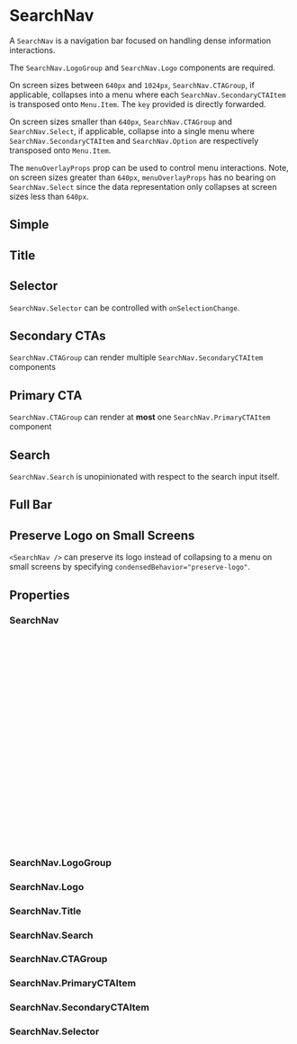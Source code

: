 
<Meta of={SearchNavStories} />

# SearchNav

A `SearchNav` is a navigation bar focused on handling dense information interactions.

The `SearchNav.LogoGroup` and `SearchNav.Logo` components are required.

On screen sizes between `640px` and `1024px`, `SearchNav.CTAGroup`, if applicable, collapses into a menu
where each `SearchNav.SecondaryCTAItem` is transposed onto `Menu.Item`. The `key` provided is directly forwarded.

On screen sizes smaller than `640px`, `SearchNav.CTAGroup` and `SearchNav.Select`, if applicable, collapse into
a single menu where `SearchNav.SecondaryCTAItem` and `SearchNav.Option` are respectively transposed onto `Menu.Item`.

The `menuOverlayProps` prop can be used to control menu interactions. Note, on screen sizes greater than `640px`,
`menuOverlayProps` has no bearing on `SearchNav.Select` since the data representation only collapses at screen sizes
less than `640px`.

## Simple

<Canvas of={SearchNavStories.Simple} />

## Title

<Canvas of={SearchNavStories.Title} />

## Selector

`SearchNav.Selector` can be controlled with `onSelectionChange`.

<Canvas of={SearchNavStories.Selector} />

## Secondary CTAs

`SearchNav.CTAGroup` can render multiple `SearchNav.SecondaryCTAItem` components

<Canvas of={SearchNavStories.SecondaryCTA} />

## Primary CTA

`SearchNav.CTAGroup` can render at **most** one `SearchNav.PrimaryCTAItem` component

<Canvas of={SearchNavStories.PrimaryCTA} />

## Search

`SearchNav.Search` is unopinionated with respect to the search input itself.

<Canvas of={SearchNavStories.Search} />

## Full Bar

<Canvas of={SearchNavStories.FullBar} />

## Preserve Logo on Small Screens

`<SearchNav />` can preserve its logo instead of collapsing to a menu on small screens by specifying `condensedBehavior="preserve-logo"`.

<Canvas of={SearchNavStories.PreserveLogoWhenCondensed} />

## Properties

### SearchNav

```ts
export type SearchNavProps<T> = {
  /**
   * Overlay props that apply to condensed menu configurations. Note that
   * the keys defined in <SearchNav> will be preserved.
   */
  menuOverlayProps?: SearchNavOverlayMenuProps<T>;
  /**
   * Symbol for collapsed CTA menu, symbol SVG source from @easypost/easy-ui-icons.
   */
  ctaMenuSymbol?: IconSymbol;
  /**
   * The children of the <SearchNav> element. Should render `<SearchNav.LogoGroup>`,
   * `<SearchNav.Search>`, and `<SearchNav.CTAGroup>`
   */
  children: ReactNode;
};

export type SearchNavOverlayMenuProps<T> = {
  /** The item keys that are disabled. These items cannot be selected, focused, or otherwise interacted with. */
  disabledKeys?: Iterable<Key>;
  /** Handler that is called when an item is selected. */
  onAction?: (key: Key) => void;
  /** Handler that is called when the menu should close after selecting an item. */
  onClose?: () => void;
};
```

### SearchNav.LogoGroup

<ArgTypes of={SearchNav.LogoGroup} />

### SearchNav.Logo

<ArgTypes of={SearchNav.Logo} />

### SearchNav.Title

<ArgTypes of={SearchNav.Title} />

### SearchNav.Search

<ArgTypes of={SearchNav.Search} />

### SearchNav.CTAGroup

<ArgTypes of={SearchNav.CTAGroup} />

### SearchNav.PrimaryCTAItem

<ArgTypes of={SearchNav.PrimaryCTAItem} />

### SearchNav.SecondaryCTAItem

<ArgTypes of={SearchNav.SecondaryCTAItem} />

### SearchNav.Selector

```ts
export type SelectorProps<T> = {
  /**
   * aria-label that applies to expanded <SearchNav.Select> and
   * to <Menu.Section> when <SearchNav> collapses.
   */
  "aria-label": string;
  /** Method that is called when the open state of the select field changes. */
  onOpenChange?: (isOpen: boolean) => void;
  /** Sets the open state of the select field. */
  isOpen?: boolean;
  /** The currently selected key in the collection (controlled). */
  selectedKey?: Key | null;
  /** The initial selected key in the collection (uncontrolled). */
  defaultSelectedKey?: Key;
  /** Handler that is called when the selection changes. */
  onSelectionChange?: (key: Key) => void;
  /** The contents of the collection. */
  children: CollectionChildren<T>;
  /** The option keys that are disabled. These options cannot be selected, focused, or otherwise interacted with. */
  disabledKeys?: Iterable<Key>;
};
```
